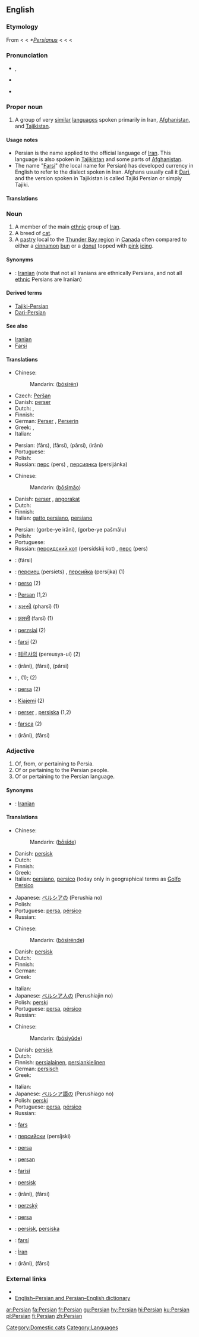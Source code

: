 {{interwiktionary|code=fa}}
{{wikibooks|Persian}}
{{wikipedia}}
{{see|persian}}
==English==

===Etymology===
From {{ME.}} {{term|percynne||lang=enm}} < {{MF.}} {{term|persien||lang=frm}} < {{L.}} ''*[[Persianus]]'' < {{L.}} {{term|Persia||lang=la}} < {{AGr.}} {{term|sc=polytonic|Περσίς|tr=Persis}} < {{OP.}} {{term|Pārsa}}

===Pronunciation===
* {{a|RP}} {{IPA|/ˈpɜː.ʒən/}}, {{SAMPA|/"pɜ:.Z@n/}}
* {{a|US}} {{IPA|/ˈpɝːʒən/}}
* {{rhymes|ɜː(r)ʒən}}

===Proper noun===
{{en-proper noun}}

# A group of very [[similar]] [[language]]s spoken primarily in Iran, [[Afghanistan]], and [[Tajikistan]].

====Usage notes====
* Persian is the name applied to the official language of [[Iran]]. This language is also spoken in [[Tajikistan]] and some parts of [[Afghanistan]].
* The name "[[Farsi]]" (the local name for Persian) has developed currency in English to refer to the dialect spoken in Iran. Afghans usually call it [[Dari]], and the version spoken in Tajikistan is called Tajiki Persian or simply Tajiki.

====Translations====

{{Persian-Farsi}}

===Noun===
{{en-noun}}

# A member of the main [[ethnic]] group of [[Iran]].
# A breed of [[cat]].
# A [[pastry]] local to the [[w:Thunder_Bay%2C_Ontario|Thunder Bay region]] in [[Canada]] often compared to either a [[cinnamon]] [[bun]] or a [[donut]] topped with [[pink]] [[icing]].

====Synonyms====
* {{italbrac|member of the people}}: [[Iranian]] (note that not all Iranians are ethnically Persians, and not all [[ethnic]] Persians are Iranian)

====Derived terms====
* [[Tajiki-Persian]]
* [[Dari-Persian]]

====See also====
* [[Iranian]]
* [[Farsi]]

====Translations====
{{trans-top|member of ethnic group}}
* Chinese:
*: Mandarin: {{zh-ts|[[波斯]][[人]]|[[波斯]][[人]]}} ([[bō]][[sī]][[rén]])
* Czech: [[Peršan]] {{m}}
* Danish: [[perser]] {{c}}
* Dutch: {{t-|nl|Pers|m}}, {{t|nl|Perzische|f}}
* Finnish: {{t-|fi|farsi}}
* German: [[Perser]] {{m}}, [[Perserin]] {{f}}
* Greek: {{t-|el|Πέρσης|m|tr=Pérsis|sc=Grek}}, {{t-|el|Περσίδα|f|tr=Persída|sc=Grek}}
* Italian: {{t+|it|persiano}}
{{trans-mid}}
* Persian: {{fa-Arab|[[فارس]]}} (fârs), {{fa-Arab|[[فارسی]]}} (fârsi), {{fa-Arab|[[پارسی]]}} (pârsi), {{fa-Arab|[[ایرانی]]}} (irâni)
* Portuguese: {{t+|pt|persa|m|f}}
* Polish: {{t-|pl|Pers|m}}
* Russian: [[перс]] (pers) {{m}}, [[персиянка]] (persijánka) {{f}}
{{trans-bottom}}

{{trans-top|breed of cat}}
* Chinese:
*: Mandarin: {{zh-ts|[[波斯]][[貓]]|[[波斯]][[猫]]}} ([[bō]][[sī]][[māo]])
* Danish: [[perser]] {{c}}, [[angorakat]] {{c}}
* Dutch: {{t+|nl|pers|m}}
* Finnish: {{t+|fi|persialainen}}
* Italian: [[gatto persiano]], [[persiano]]
{{trans-mid}}
* Persian: {{fa-Arab|[[گربه ایرانی|گربهٔ ایرانی]]}} (gorbe-ye irâni), {{fa-Arab|[[گربه پشمالو|گربهٔ پشمالو]]}} (gorbe-ye pašmâlu)
* Polish: {{t-|pl|pers|m}}
* Portuguese: {{t+|pt|persa|m|f}}
* Russian: [[персидский кот]] (persídskij kot) {{m}}, [[перс]] (pers) {{m}}
{{trans-bottom}}

{{trans-top|pastry}}
{{trans-mid}}
{{trans-bottom}}

{{checktrans-top}}
* {{ttbc|Arabic}}: {{Arab|[[فارسي]]}} (fársi)
* {{ttbc|Bulgarian}}: [[персиец]] (persíets) {{m}}, [[персийка]] (persíjka) {{f}} (1)
* {{ttbc|Esperanto}}: [[perso]] (2)
* {{ttbc|French}}: [[Persan]] {{m}} (1,2)
* {{ttbc|Gujarati}}: [[ફારસી]] (pharsī) (1)
* {{ttbc|Hindi}}: [[फ़ारसी]] (farsī) (1)
* {{ttbc|Hungarian}}: [[perzsiai]] (2)
* {{ttbc|Indonesian}}: [[farsi]] (2)
{{trans-mid}}
* {{ttbc|Korean}}: [[페르샤의]] (pereusya-ui) (2)
* {{ttbc|Persian}}: {{fa-Arab|[[ایرانی]]}} (irâni), {{fa-Arab|[[فارسی]]}} (fârsi), {{fa-Arab|[[پارسی]]}} (pârsi)
* {{ttbc|Slovak}}: {{t-|sk|peržan|m}}, {{t|sk|peržanka|f}} (1); {{t|sk|peržština|f}} (2)
* {{ttbc|Spanish}}: [[persa]] {{m|f}} (2)
* {{ttbc|Swahili}}: [[Kiajemi]] (2)
* {{ttbc|Swedish}}: [[perser]] {{m}} {{p}}, [[persiska]] {{f}} (1,2)
* {{ttbc|Turkish}}: [[farsça]] (2)
* {{ttbc|Urdu}}: {{ur-Arab|[[ایرانی]]}} (irâni), {{ur-Arab|[[فارسی]]}} (fârsi)
{{trans-bottom}}

===Adjective===
{{en-adj}}

# Of, from, or pertaining to Persia.
# Of or pertaining to the Persian people.
# Of or pertaining to the Persian language.

====Synonyms====
* {{italbrac|of the people}}: [[Iranian]]

====Translations====
{{trans-top|from or pertaining to Persia}}
* Chinese:
*: Mandarin: {{zh-ts|[[波斯]]的|[[波斯]]的}} ([[bō]][[sī]][[de]])
* Danish: [[persisk]]
* Dutch: {{t|nl|Perzisch}}
* Finnish: {{t+|fi|persialainen}}
* Greek: {{t+|el|περσικός|m|tr=persikós|sc=Grek}}
* Italian: [[persiano]], [[persico]] (today only in geographical terms as [[Golfo Persico]]
{{trans-mid}}
* Japanese: [[ペルシア]]の (Perushia no)
* Polish: {{t+|pl|perski|m}}
* Portuguese: [[persa]], [[pérsico]]
* Russian: {{t+|ru|персидский|alt=перси́дский|tr=persídskij|sc=Cyrl}}
{{trans-bottom}}

{{trans-top|pertaining to the Persian people}}
* Chinese:
*: Mandarin: {{zh-ts|[[波斯]][[人]]的|[[波斯]][[人]]的}} ([[bō]][[sī]][[rén]][[de]])
* Danish: [[persisk]]
* Dutch: {{t|nl|Perzisch}}
* Finnish: {{t+|fi|persialainen}}
* German: {{t+|de|persisch}}
* Greek: {{t+|el|περσικός|m|tr=persikós|sc=Grek}}
{{trans-mid}}
* Italian: {{t+|it|persiano}}
* Japanese: [[ペルシア人]]の (Perushiajin no)
* Polish: [[perski]]
* Portuguese: [[persa]], [[pérsico]]
* Russian: {{t+|ru|персидский|alt=перси́дский|tr=persídskij|sc=Cyrl}}
{{trans-bottom}}

{{trans-top|pertaining to the Persian language}}
* Chinese:
*: Mandarin: {{zh-ts|[[波斯]][[語]]的|[[波斯]][[语]]的}} ([[bō]][[sī]][[yǔ]][[de]])
* Danish: [[persisk]]
* Dutch: {{t|nl|Perzisch}}
* Finnish: [[persialainen]], [[persia|persian]][[kielinen]]
* German: [[persisch]]
* Greek: {{t+|el|περσικός|m|tr=persikós|sc=Grek}}
{{trans-mid}}
* Italian: {{t+|it|persiano}}
* Japanese: [[ペルシア語]]の (Perushiago no)
* Polish: [[perski]] {{m}}
* Portuguese: [[persa]], [[pérsico]]
* Russian: {{t+|ru|персидский|alt=перси́дский|tr=persídskij|sc=Cyrl}}
{{trans-bottom}}

{{checktrans-top}}
* {{ttbc|Azeri}}: [[fars]]
* {{ttbc|Bulgarian}}: [[персийски]] (persíjski) {{mp}}
* {{ttbc|Esperanto}}: [[persa]]
* {{ttbc|French}}: [[persan]]
* {{ttbc|Kurdish}}: [[farisî]]
* {{ttbc|Norwegian}}: [[persisk]]
{{trans-mid}}
* {{ttbc|Persian}}: {{FAchar|[[ایرانی]]}} (irâni), {{FAchar|[[فارسی]]}} (fârsi)
* {{ttbc|Slovak}}: [[perzský]]
* {{ttbc|Spanish}}: [[persa]]
* {{ttbc|Swedish}}: [[persisk]], [[persiska]]
* {{ttbc|Tatar}}: [[farsí]]
* {{ttbc|Turkish}}: [[İran]]
* {{ttbc|Urdu}}: {{URchar|[[ایرانی]]}} (irâni), {{URchar|[[فارسی]]}} (fârsi)
{{trans-bottom}}

===External links===
* {{ethnologue|code=pes}}
* [http://www.aryanpour.com/ English–Persian and Persian–English dictionary]

[[Category:Domestic cats]]
[[Category:Languages]]

[[ar:Persian]]
[[fa:Persian]]
[[fr:Persian]]
[[gu:Persian]]
[[hy:Persian]]
[[hi:Persian]]
[[ku:Persian]]
[[pl:Persian]]
[[fi:Persian]]
[[zh:Persian]]